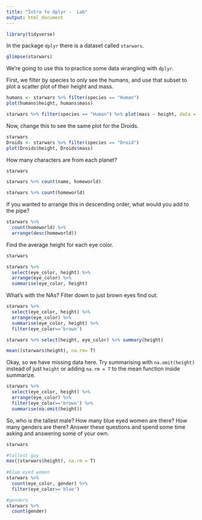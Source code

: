 ```yaml
---
title: "Intro to dplyr -  Lab"
output: html_document
---
```

```r
library(tidyverse)
```

In the package `dplyr` there is a dataset called `starwars`. 

```r
glimpse(starwars)
```


We're going to use this to practice some data wrangling with `dplyr`. 

First, we filter by species to only see the humans, and use that subset to plot a scatter plot of their height and mass.  

```r
humans <- starwars %>% filter(species == "Human")
plot(humans$height, humans$mass)

starwars %>% filter(species == "Human") %>% plot(mass ~ height, data = .)

```

Now, change this to see the same plot for the Droids. 

```r
starwars
Droids <- starwars %>% filter(species == "Droid")
plot(Droids$height, Droids$mass)

```


How many characters are from each planet?

```r

starwars

starwars %>% count(name, homeworld)

starwars %>% count(homeworld)


```

If you wanted to arrange this in descending order, what would you add to the pipe? 

```r

starwars %>%
  count(homeworld) %>% 
  arrange(desc(homeworld))

```

Find the average height for each eye color.

```r

starwars

starwars %>%
  select(eye_color, height) %>% 
  arrange(eye_color) %>% 
  summarise(eye_color, height)

```

What's with the NAs? Filter down to just brown eyes find out. 


```r

starwars %>%
  select(eye_color, height) %>% 
  arrange(eye_color) %>% 
  summarise(eye_color, height) %>% 
  filter(eye_color=='brown')

starwars %>% select(height, eye_color) %>% summary(height) 

mean((starwars$height), na.rm= T)


```

Okay, so we have missing data here. Try summarising with `na.omit(height)` instead of just `height` or adding `na.rm = T` to the mean function inside summarize. 


```r
starwars %>%
  select(eye_color, height) %>% 
  arrange(eye_color) %>% 
  filter(eye_color=='brown') %>% 
  summarise(na.omit(height)) 

```

So, who is the tallest male? How many blue eyed women are there? How many genders are there? Answer these questions and spend some time asking and answering some of your own. 


```r
starwars

#tallest guy
max((starwars$height), na.rm = T)
  
#blue eyed women
starwars %>% 
  count(eye_color, gender) %>% 
  filter(eye_color=='blue')

#genders
starwars %>% 
  count(gender)


```


